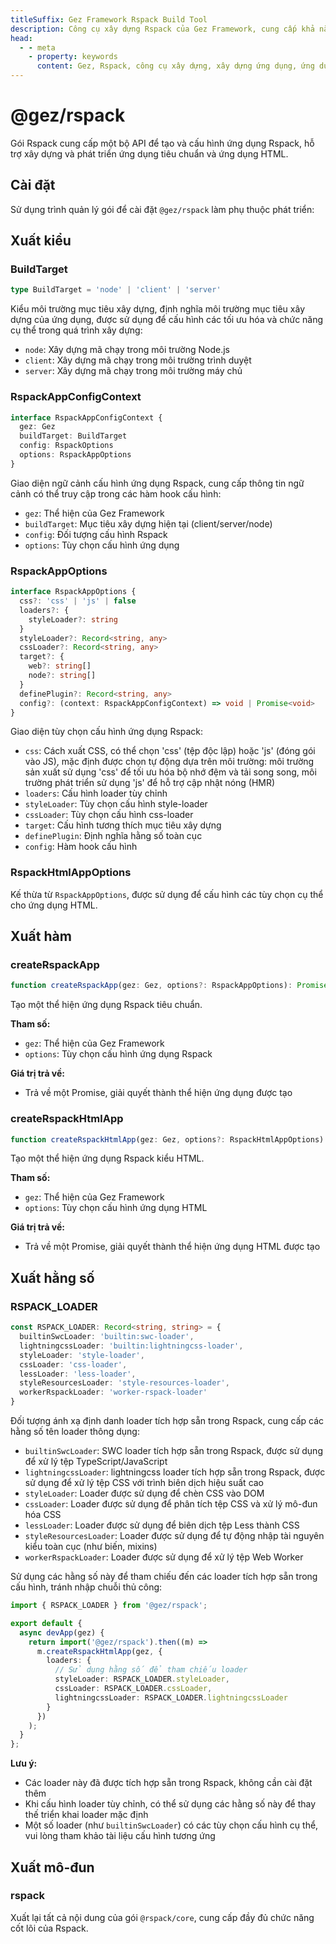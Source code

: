 ```yaml
---
titleSuffix: Gez Framework Rspack Build Tool
description: Công cụ xây dựng Rspack của Gez Framework, cung cấp khả năng xây dựng ứng dụng hiệu suất cao, hỗ trợ phát triển và xây dựng ứng dụng tiêu chuẩn và ứng dụng HTML, tích hợp nhiều bộ xử lý tài nguyên và cấu hình tối ưu hóa.
head:
  - - meta
    - property: keywords
      content: Gez, Rspack, công cụ xây dựng, xây dựng ứng dụng, ứng dụng HTML, TypeScript, CSS, xử lý tài nguyên, tối ưu hóa hiệu suất
---
```



# @gez/rspack

Gói Rspack cung cấp một bộ API để tạo và cấu hình ứng dụng Rspack, hỗ trợ xây dựng và phát triển ứng dụng tiêu chuẩn và ứng dụng HTML.

## Cài đặt

Sử dụng trình quản lý gói để cài đặt `@gez/rspack` làm phụ thuộc phát triển:

<PackageManagerTabs command="install @gez/rspack -D" />

## Xuất kiểu

### BuildTarget

```ts
type BuildTarget = 'node' | 'client' | 'server'
```

Kiểu môi trường mục tiêu xây dựng, định nghĩa môi trường mục tiêu xây dựng của ứng dụng, được sử dụng để cấu hình các tối ưu hóa và chức năng cụ thể trong quá trình xây dựng:
- `node`: Xây dựng mã chạy trong môi trường Node.js
- `client`: Xây dựng mã chạy trong môi trường trình duyệt
- `server`: Xây dựng mã chạy trong môi trường máy chủ

### RspackAppConfigContext

```ts
interface RspackAppConfigContext {
  gez: Gez
  buildTarget: BuildTarget
  config: RspackOptions
  options: RspackAppOptions
}
```

Giao diện ngữ cảnh cấu hình ứng dụng Rspack, cung cấp thông tin ngữ cảnh có thể truy cập trong các hàm hook cấu hình:
- `gez`: Thể hiện của Gez Framework
- `buildTarget`: Mục tiêu xây dựng hiện tại (client/server/node)
- `config`: Đối tượng cấu hình Rspack
- `options`: Tùy chọn cấu hình ứng dụng

### RspackAppOptions

```ts
interface RspackAppOptions {
  css?: 'css' | 'js' | false
  loaders?: {
    styleLoader?: string
  }
  styleLoader?: Record<string, any>
  cssLoader?: Record<string, any>
  target?: {
    web?: string[]
    node?: string[]
  }
  definePlugin?: Record<string, any>
  config?: (context: RspackAppConfigContext) => void | Promise<void>
}
```

Giao diện tùy chọn cấu hình ứng dụng Rspack:
- `css`: Cách xuất CSS, có thể chọn 'css' (tệp độc lập) hoặc 'js' (đóng gói vào JS), mặc định được chọn tự động dựa trên môi trường: môi trường sản xuất sử dụng 'css' để tối ưu hóa bộ nhớ đệm và tải song song, môi trường phát triển sử dụng 'js' để hỗ trợ cập nhật nóng (HMR)
- `loaders`: Cấu hình loader tùy chỉnh
- `styleLoader`: Tùy chọn cấu hình style-loader
- `cssLoader`: Tùy chọn cấu hình css-loader
- `target`: Cấu hình tương thích mục tiêu xây dựng
- `definePlugin`: Định nghĩa hằng số toàn cục
- `config`: Hàm hook cấu hình

### RspackHtmlAppOptions

Kế thừa từ `RspackAppOptions`, được sử dụng để cấu hình các tùy chọn cụ thể cho ứng dụng HTML.

## Xuất hàm

### createRspackApp

```ts
function createRspackApp(gez: Gez, options?: RspackAppOptions): Promise<App>
```

Tạo một thể hiện ứng dụng Rspack tiêu chuẩn.

**Tham số:**
- `gez`: Thể hiện của Gez Framework
- `options`: Tùy chọn cấu hình ứng dụng Rspack

**Giá trị trả về:**
- Trả về một Promise, giải quyết thành thể hiện ứng dụng được tạo

### createRspackHtmlApp

```ts
function createRspackHtmlApp(gez: Gez, options?: RspackHtmlAppOptions): Promise<App>
```

Tạo một thể hiện ứng dụng Rspack kiểu HTML.

**Tham số:**
- `gez`: Thể hiện của Gez Framework
- `options`: Tùy chọn cấu hình ứng dụng HTML

**Giá trị trả về:**
- Trả về một Promise, giải quyết thành thể hiện ứng dụng HTML được tạo

## Xuất hằng số
### RSPACK_LOADER

```ts
const RSPACK_LOADER: Record<string, string> = {
  builtinSwcLoader: 'builtin:swc-loader',
  lightningcssLoader: 'builtin:lightningcss-loader',
  styleLoader: 'style-loader',
  cssLoader: 'css-loader',
  lessLoader: 'less-loader',
  styleResourcesLoader: 'style-resources-loader',
  workerRspackLoader: 'worker-rspack-loader'
}
```

Đối tượng ánh xạ định danh loader tích hợp sẵn trong Rspack, cung cấp các hằng số tên loader thông dụng:

- `builtinSwcLoader`: SWC loader tích hợp sẵn trong Rspack, được sử dụng để xử lý tệp TypeScript/JavaScript
- `lightningcssLoader`: lightningcss loader tích hợp sẵn trong Rspack, được sử dụng để xử lý tệp CSS với trình biên dịch hiệu suất cao
- `styleLoader`: Loader được sử dụng để chèn CSS vào DOM
- `cssLoader`: Loader được sử dụng để phân tích tệp CSS và xử lý mô-đun hóa CSS
- `lessLoader`: Loader được sử dụng để biên dịch tệp Less thành CSS
- `styleResourcesLoader`: Loader được sử dụng để tự động nhập tài nguyên kiểu toàn cục (như biến, mixins)
- `workerRspackLoader`: Loader được sử dụng để xử lý tệp Web Worker

Sử dụng các hằng số này để tham chiếu đến các loader tích hợp sẵn trong cấu hình, tránh nhập chuỗi thủ công:

```ts title="src/entry.node.ts"
import { RSPACK_LOADER } from '@gez/rspack';

export default {
  async devApp(gez) {
    return import('@gez/rspack').then((m) =>
      m.createRspackHtmlApp(gez, {
        loaders: {
          // Sử dụng hằng số để tham chiếu loader
          styleLoader: RSPACK_LOADER.styleLoader,
          cssLoader: RSPACK_LOADER.cssLoader,
          lightningcssLoader: RSPACK_LOADER.lightningcssLoader
        }
      })
    );
  }
};
```

**Lưu ý:**
- Các loader này đã được tích hợp sẵn trong Rspack, không cần cài đặt thêm
- Khi cấu hình loader tùy chỉnh, có thể sử dụng các hằng số này để thay thế triển khai loader mặc định
- Một số loader (như `builtinSwcLoader`) có các tùy chọn cấu hình cụ thể, vui lòng tham khảo tài liệu cấu hình tương ứng

## Xuất mô-đun

### rspack

Xuất lại tất cả nội dung của gói `@rspack/core`, cung cấp đầy đủ chức năng cốt lõi của Rspack.